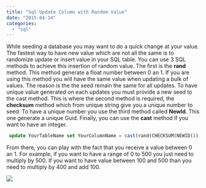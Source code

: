```yaml
---
title: "Sql Update Column with Random Value"
date: "2015-04-14"
categories: 
  - "sql"
---
```


While seeding a database you may want to do a quick change at your value. The fastest way to have new value which are not all the same is to randomize update or insert value in your SQL table. You can use 3 SQL methods to achieve this insertion of random value. The first is the **rand** method. This method generate a float number between 0 an 1. If you are using this method you will have the same value when updating a bulk of values. The reason is the the seed remain the same for all updates. To have unique value generated on each updates you must provide a new seed to the cast method. This is where the second method is required, the **checksum** method which from unique string give you a unique number to seed. To have a unique number you use the third method called **NewId**. This one generate a unique Guid. Finally, you can use the **cast** method if you want to have an integer.


```sql
 update YourTableName set YourColumnName = cast(rand(CHECKSUM(NEWID())) \* 500 as int) where Id = '9308cbb9-f079-4456-9bb8-d1de88367aaa' 
```


From there, you can play with the fact that you receive a value between 0 an 1. For example, if you want to have a range of 0 to 500 you just need to multiply by 500. If you want to have value between 100 and 500 than you need to multiply by 400 and add 100.

![](images/randomSqlValueUpdate.png)
